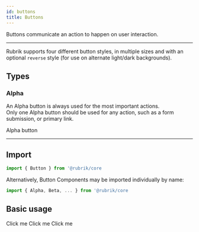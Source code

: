 ```yaml
---
id: buttons
title: Buttons
---
```





<lede>Buttons communicate an action to happen on user interaction.</lede>

---

Rubrik supports four different button styles, in multiple sizes and with an optional `reverse` style (for use on alternate light/dark backgrounds).  


## Types

### Alpha
An Alpha button is always used for the most important actions.  
Only one Alpha button should be used for any action, such as a form submission, or primary link.

<Box p={4} mb={5}>
    <Button.Alpha size="lg">Alpha button</Button.Alpha>
</Box>

---

## Import

```javascript
import { Button } from '@rubrik/core
```

Alternatively, Button Components may be imported individually by name:

```javascript
import { Alpha, Beta, ... } from '@rubrik/core
```


## Basic usage

  <Box p={3}>
    <Alpha size="lg">Click me</Alpha>
  </Box>
  <Box p={3}>
    <Alpha>Click me</Alpha>
  </Box>
  <Box p={3}>
    <Alpha size="sm">Click me</Alpha>
  </Box>
